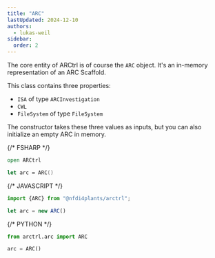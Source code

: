 ```yaml
---
title: "ARC"
lastUpdated: 2024-12-10
authors:
  - lukas-weil
sidebar:
  order: 2  
---
```




The core entity of ARCtrl is of course the `ARC` object. It's an in-memory representation of an ARC Scaffold.

This class contains three properties:

- `ISA` of type `ARCInvestigation`
- `CWL`
- `FileSystem` of type `FileSystem`

The constructor takes these three values as inputs, but you can also initialize an empty ARC in memory.

<Tabs syncKey="pl">

{/* FSHARP */}
<TabItem label="FSharp" icon='seti:f-sharp'>

```fsharp
open ARCtrl

let arc = ARC()
```
</TabItem>



{/* JAVASCRIPT */}
<TabItem label="JavaScript" icon='seti:javascript'>

```js
import {ARC} from "@nfdi4plants/arctrl";

let arc = new ARC()
```
</TabItem>


{/* PYTHON */}
<TabItem label="Python" icon='seti:python'>

```py
from arctrl.arc import ARC

arc = ARC()
```

</TabItem>
</Tabs>